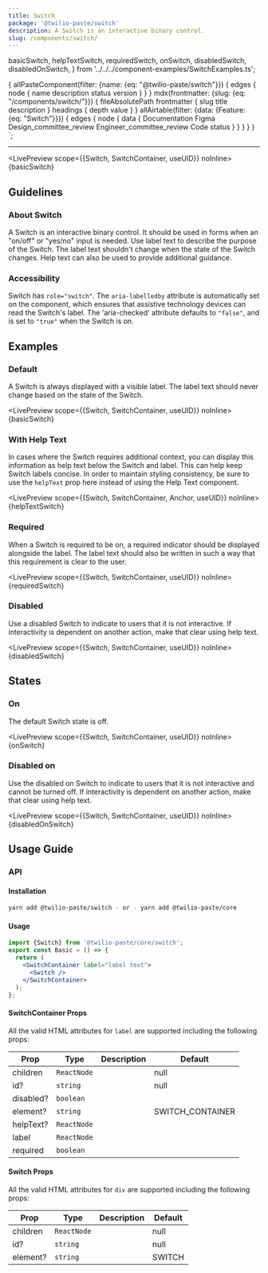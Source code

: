 ```yaml
---
title: Switch
package: '@twilio-paste/switch'
description: A Switch is an interactive binary control.
slug: /components/switch/
---
```


  basicSwitch,
  helpTextSwitch,
  requiredSwitch,
  onSwitch,
  disabledSwitch,
  disabledOnSwitch,
} from '../../../component-examples/SwitchExamples.ts';

  {
    allPasteComponent(filter: {name: {eq: "@twilio-paste/switch"}}) {
      edges {
        node {
          name
          description
          status
          version
        }
      }
    }
    mdx(frontmatter: {slug: {eq: "/components/switch/"}}) {
      fileAbsolutePath
      frontmatter {
        slug
        title
        description
      }
      headings {
        depth
        value
      }
    }
    allAirtable(filter: {data: {Feature: {eq: "Switch"}}}) {
      edges {
        node {
          data {
            Documentation
            Figma
            Design_committee_review
            Engineer_committee_review
            Code
            status
          }
        }
      }
    }
  }
`;

<NormalizedComponentHeader
  categoryRoute={SidebarCategoryRoutes.COMPONENTS}
  githubUrl="https://github.com/twilio-labs/paste/tree/main/packages/paste-core/components/switch"
  storybookUrl="/?path=/story/components-switch--default"
  data={props.data}
  description={props.data.mdx.frontmatter.description}
/>

---

<contentwrapper>

<PageAside data={props.data.mdx} />

<content>

<LivePreview scope={{Switch, SwitchContainer, useUID}} noInline>
  {basicSwitch}
</LivePreview>

## Guidelines

### About Switch

A Switch is an interactive binary control. It should be used in forms when an "on/off" or "yes/no" input is needed. Use label text to describe the purpose of the Switch. The label text shouldn't change when the state of the Switch changes. Help text can also be used to provide additional guidance.

### Accessibility

Switch has `role="switch"`. The `aria-labelledby` attribute is automatically set on the component, which ensures that assistive technology devices can read the Switch's label. The 'aria-checked' attribute defaults to `"false"`, and is set to `"true"` when the Switch is on.

## Examples

### Default

A Switch is always displayed with a visible label. The label text should never change based on the state of the Switch.

<LivePreview scope={{Switch, SwitchContainer, useUID}} noInline>
  {basicSwitch}
</LivePreview>

### With Help Text

In cases where the Switch requires additional context, you can display this information as help text below the Switch and label. This can help keep Switch labels concise. In order to maintain styling consistency, be sure to use the `helpText` prop here instead of using the Help Text component.

<LivePreview scope={{Switch, SwitchContainer, Anchor, useUID}} noInline>
  {helpTextSwitch}
</LivePreview>

### Required

When a Switch is required to be on, a required indicator should be displayed alongside the label. The label text should also be written in such a way that this requirement is clear to the user.

<LivePreview scope={{Switch, SwitchContainer, useUID}} noInline>
  {requiredSwitch}
</LivePreview>

### Disabled

Use a disabled Switch to indicate to users that it is not interactive. If interactivity is dependent on another action, make that clear using help text.

<LivePreview scope={{Switch, SwitchContainer, useUID}} noInline>
  {disabledSwitch}
</LivePreview>

## States

### On

The default Switch state is off.

<LivePreview scope={{Switch, SwitchContainer, useUID}} noInline>
  {onSwitch}
</LivePreview>

### Disabled on

Use the disabled on Switch to indicate to users that it is not interactive and cannot be turned off. If interactivity is dependent on another action, make that clear using help text.

<LivePreview scope={{Switch, SwitchContainer, useUID}} noInline>
  {disabledOnSwitch}
</LivePreview>

## Usage Guide

### API

#### Installation

```bash
yarn add @twilio-paste/switch - or - yarn add @twilio-paste/core
```

#### Usage

```jsx
import {Switch} from '@twilio-paste/core/switch';
export const Basic = () => {
  return (
    <SwitchContainer label="label text">
      <Switch />
    </SwitchContainer>
  );
};
```

#### SwitchContainer Props

All the valid HTML attributes for `label` are supported including the following props:

| Prop      | Type        | Description | Default          |
| --------- | ----------- | ----------- | ---------------- |
| children  | `ReactNode` |             | null             |
| id?       | `string`    |             | null             |
| disabled? | `boolean`   |             |                  |
| element?  | `string`    |             | SWITCH_CONTAINER |
| helpText? | `ReactNode` |             |                  |
| label     | `ReactNode` |             |                  |
| required  | `boolean`   |             |                  |

#### Switch Props

All the valid HTML attributes for `div` are supported including the following props:

| Prop     | Type        | Description | Default |
| -------- | ----------- | ----------- | ------- |
| children | `ReactNode` |             | null    |
| id?      | `string`    |             | null    |
| element? | `string`    |             | SWITCH  |

<ChangelogRevealer>
  <Changelog />
</ChangelogRevealer>

</content>

</contentwrapper>
